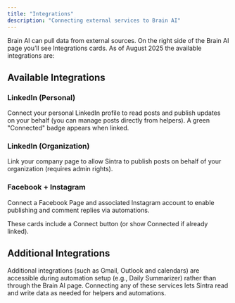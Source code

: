 ```yaml
---
title: "Integrations"
description: "Connecting external services to Brain AI"
---
```



Brain AI can pull data from external sources. On the right side of the Brain AI page you’ll see Integrations cards. As of August 2025 the available integrations are:

## Available Integrations

### LinkedIn (Personal)
Connect your personal LinkedIn profile to read posts and publish updates on your behalf (you can manage posts directly from helpers). A green "Connected" badge appears when linked.

### LinkedIn (Organization)
Link your company page to allow Sintra to publish posts on behalf of your organization (requires admin rights).

### Facebook + Instagram
Connect a Facebook Page and associated Instagram account to enable publishing and comment replies via automations.

These cards include a Connect button (or show Connected if already linked). 

## Additional Integrations

Additional integrations (such as Gmail, Outlook and calendars) are accessible during automation setup (e.g., Daily Summarizer) rather than through the Brain AI page. Connecting any of these services lets Sintra read and write data as needed for helpers and automations.